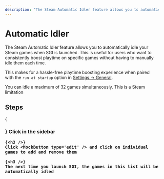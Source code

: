 ```yaml
---
description: "The Steam Automatic Idler feature allows you to automatically idle your Steam games when SGI is launched."
---
```




# Automatic Idler

The Steam Automatic Idler feature allows you to automatically idle your Steam games when SGI is launched. This is useful for users who want to consistently boost playtime on specific games without having to manually idle them each time.

This makes for a hassle-free playtime boosting experience when paired with the `run at startup` option in [Settings → General](/docs/settings/general).

<Callout type="info">
    You can idle a maximum of 32 games simultaneously. This is a Steam limitation
</Callout>

## Steps

<Steps>
    {<h3 />}
    Click <MockButton type='auto-idle' /> in the sidebar

    {<h3 />}
    Click <MockButton type='edit' /> and click on individual games to add and remove them

    {<h3 />}
    The next time you launch SGI, the games in this list will be automatically idled
</Steps>